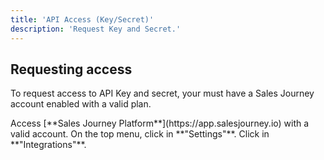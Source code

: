 ```yaml
---
title: 'API Access (Key/Secret)'
description: 'Request Key and Secret.'
---
```


## Requesting access

To request access to API Key and secret, your must have a Sales Journey account
enabled with a valid plan.

<Steps>
  <Step title="First Step">
    Access [**Sales Journey Platform**](https://app.salesjourney.io) with a valid account.
  </Step>
  <Step title="Second Step">
    On the top menu, click in <Icon icon="gear" size={16} /> **"Settings"**.

  </Step>
  <Step title="Third Step">
    Click in **"Integrations"**.
  </Step>
</Steps>

